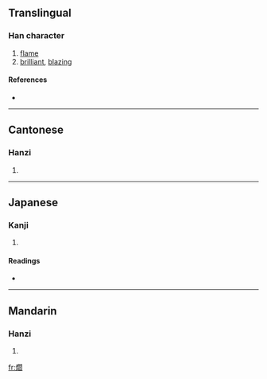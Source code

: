==Translingual==

===Han character===
{{Han char|rn=86|rad=火|as=16|sn=20|four=9782<sub>0</sub>|canj=火日弓X (FANX)}}

# [[flame]]
# [[brilliant]], [[blazing]]

====References====
* {{Han ref|kx=0687.010|dkj=19574|dj=1099.230|hdz=32247.150|uh=7213|ud=29203|bh=F46A|bd=62570}}

----

==Cantonese==

===Hanzi===
{{yue-hanzi|jyut=|y=yim6}}

# {{defn|Cantonese}}

----

==Japanese==

===Kanji===
{{ja-kanji|grade=|rs=火16}}

# {{defn|Japanese}}

====Readings====
* {{ja-readings|on=[[えん]] (en), [[せん]] (sen), [[ぜん]] (zen)|kun=[[ひかり]] (hikari)}}

----

==Mandarin==

===Hanzi===
{{cmn-hanzi|pin=[[yàn]] ([[yan4]])|wg=yen<sup>4</sup>}}

# {{defn|Mandarin}}

[[fr:爓]]